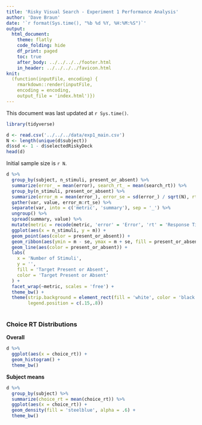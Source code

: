 ```yaml
---
title: 'Risky Visual Search - Experiment 1 Performance Analysis'
author: 'Dave Braun'
date: '`r format(Sys.time(), "%b %d %Y, %H:%M:%S")`'
output:
  html_document:
    theme: flatly
    code_folding: hide
    df_print: paged
    toc: true
    after_body: ../../../../footer.html
    in_header: ../../../../favicon.html
knit:
  (function(inputFile, encoding) {
    rmarkdown::render(inputFile,
    encoding = encoding,
    output_file = 'index.html')})
---
```



This document was last updated at `r Sys.time()`.

```r
library(tidyverse)
```


```r
d <- read.csv('../../../data/exp1_main.csv')
N <- length(unique(d$subject))
d$ssd <- 1 - d$selectedRiskyDeck
head(d)
```

Initial sample size is `r N`.


```r
d %>% 
  group_by(subject, n_stimuli, present_or_absent) %>% 
  summarize(error_ = mean(error), search_rt_ = mean(search_rt)) %>% 
  group_by(n_stimuli, present_or_absent) %>% 
  summarize(error_m = mean(error_), error_se = sd(error_) / sqrt(N), rt_m = mean(search_rt_), rt_se = sd(search_rt_) / sqrt(N)) %>% 
  gather(var, value, error_m:rt_se) %>% 
  separate(var, into = c('metric', 'summary'), sep = '_') %>% 
  ungroup() %>% 
  spread(summary, value) %>% 
  mutate(metric = recode(metric, 'error' = 'Error', 'rt' = 'Response Time (ms)')) %>% 
  ggplot(aes(x = n_stimuli, y = m)) + 
  geom_point(aes(color = present_or_absent)) + 
  geom_ribbon(aes(ymin = m - se, ymax = m + se, fill = present_or_absent), alpha = .4) +
  geom_line(aes(color = present_or_absent)) + 
  labs(
    x = 'Number of Stimuli',
    y = '',
    fill = 'Target Present or Absent',
    color = 'Target Present or Absent'
  ) + 
  facet_wrap(~metric, scales = 'free') + 
  theme_bw() + 
  theme(strip.background = element_rect(fill = 'white', color = 'black'),
        legend.position = c(.15,.8))
  
```



### Choice RT Distributions

**Overall**

```r
d %>% 
  ggplot(aes(x = choice_rt)) + 
  geom_histogram() + 
  theme_bw()
```



**Subject means**



```r
d %>% 
  group_by(subject) %>% 
  summarize(choice_rt = mean(choice_rt)) %>% 
  ggplot(aes(x = choice_rt)) + 
  geom_density(fill = 'steelblue', alpha = .6) + 
  theme_bw()
```




























